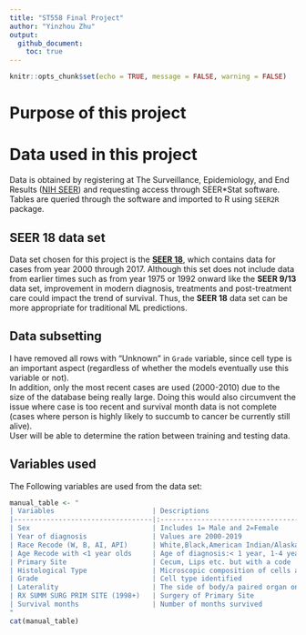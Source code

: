 ```yaml
---
title: "ST558 Final Project"
author: "Yinzhou Zhu"
output: 
  github_document:
    toc: true
---
```

\newpage

```r
knitr::opts_chunk$set(echo = TRUE, message = FALSE, warning = FALSE)
```

# Purpose of this project

# Data used in this project
Data is obtained by registering at The Surveillance, Epidemiology, and End Results ([NIH SEER](https://seer.cancer.gov/data/access.html)) and requesting access through SEER*Stat software. Tables are queried through the software and imported to R using `SEER2R` package.  

## SEER 18 data set
Data set chosen for this project is the [**SEER 18**](https://seer.cancer.gov/registries/terms.html), which contains data for cases from year 2000 through 2017. Although this set does not include data from earlier times such as from year 1975 or 1992 onward like the **SEER 9/13** data set, improvement in modern diagnosis, treatments and post-treatment care could impact the trend of survival. Thus, the **SEER 18** data set can be more appropriate for traditional ML predictions.  

## Data subsetting
I have removed all rows with "Unknown" in `Grade` variable, since cell type is an important aspect (regardless of whether the models eventually use this variable or not).  
In addition, only the most recent cases are used (2000-2010) due to the size of the database being really large. Doing this would also circumvent the issue where case is too recent and survival month data is not complete (cases where person is highly likely to succumb to cancer be currently still alive).  
User will be able to determine the ration between training and testing data.  

## Variables used
The Following variables are used from the data set:  
```r
manual_table <- "
| Variables                        | Descriptions                                                                     |
|----------------------------------|:--------------------------------------------------------------------------------:|
| Sex                              | Includes 1= Male and 2=Female                                                    |
| Year of diagnosis                | Values are 2000-2019                                                             |
| Race Recode (W, B, AI, API)      | White,Black,American Indian/Alaska Native,Asian or Pacific Islander,Unknown      |
| Age Recode with <1 year olds     | Age of diagnosis:< 1 year, 1-4 years,..., 85+ years                              |
| Primary Site                     | Cecum, Lips etc. but with a code                                                 |
| Histological Type                | Microscopic composition of cells and/or tissue for primary tumor (code)          |
| Grade                            | Cell type identified                                                             |
| Laterality                       | The side of body/a paired organ on which the reportable tumor originated         |
| RX SUMM SURG PRIM SITE (1998+)   | Surgery of Primary Site                                                          |
| Survival months                  | Number of months survived                                                        |
"
cat(manual_table) 
```

